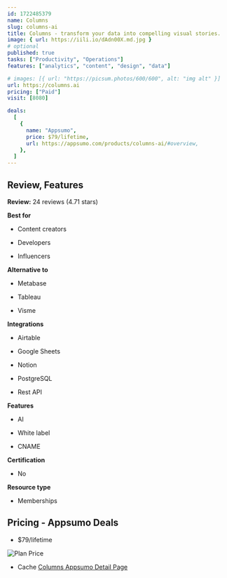 ```yaml
---
id: 1722485379
name: Columns
slug: columns-ai
title: Columns - transform your data into compelling visual stories.
image: { url: https://iili.io/dAdn00X.md.jpg }
# optional
published: true
tasks: ["Productivity", "Operations"]
features: ["analytics", "content", "design", "data"]

# images: [{ url: "https://picsum.photos/600/600", alt: "img alt" }]
url: https://columns.ai
pricing: ["Paid"]
visit: [8080]

deals:
  [
    {
      name: "Appsumo",
      price: $79/lifetime,
      url: https://appsumo.com/products/columns-ai/#overview,
    },
  ]
---
```


## Review, Features

**Review:** 24 reviews (4.71 stars)

**Best for**

- Content creators

- Developers

- Influencers

**Alternative to**

- Metabase

- Tableau

- Visme

**Integrations**

- Airtable

- Google Sheets

- Notion

- PostgreSQL

- Rest API

**Features**

- AI

- White label

- CNAME

**Certification**

- No

**Resource type**

- Memberships

## Pricing - Appsumo Deals

- $79/lifetime

<Img src="https://iili.io/dAdWwQV.png" alt="Plan Price" />

- Cache [Columns Appsumo Detail Page](https://iili.io/dAdWt3X.png)

